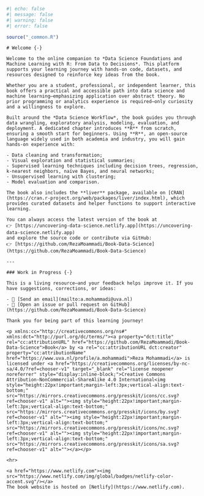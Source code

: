 ```r
#| echo: false
#| message: false
#| warning: false
#| error: false

source("_common.R")
```

```asis
# Welcome {-}

Welcome to the online companion to *Data Science Foundations and Machine Learning with R: From Data to Decisions*. This platform supports your learning journey with hands-on code, datasets, and resources designed to reinforce key ideas from the book.

Whether you are a student, professional, or independent learner, this book offers a practical and accessible path into data science and machine learning—emphasizing application over abstract theory. No prior programming or analytics experience is required—only curiosity and a willingness to explore.

Built around the *Data Science Workflow*, the book guides you through data wrangling, exploratory analysis, modeling, evaluation, and deployment. A dedicated chapter introduces **R** from scratch, ensuring a smooth start for beginners. Using **R**, an open-source language widely used in both academia and industry, you will gain hands-on experience with:

- Data cleaning and transformation;  
- Visual exploration and statistical summaries;  
- Supervised learning techniques including decision trees, regression, k-nearest neighbors, naïve Bayes, and neural networks;
- Unsupervised learning with clustering;  
- Model evaluation and comparison.

The book also includes the **liver** package, available on [CRAN](https://cran.r-project.org/web/packages/liver/index.html), which provides curated datasets and helper functions to support interactive learning.

You can always access the latest version of the book at  
👉 [https://uncovering-data-science.netlify.app](https://uncovering-data-science.netlify.app)  
and explore the source code or contribute via GitHub:  
👉 [https://github.com/RezaMoammadi/Book-Data-Science](https://github.com/RezaMoammadi/Book-Data-Science)

---

### Work in Progress {-}

This is a living resource—and your feedback helps improve it. If you have suggestions, corrections, or ideas:

- 📧 [Send an email](mailto:a.mohammadi@uva.nl)  
- 🐛 [Open an issue or pull request on GitHub](https://github.com/RezaMoammadi/Book-Data-Science)

Thank you for being part of this learning journey!

<p xmlns:cc="http://creativecommons.org/ns#" xmlns:dct="http://purl.org/dc/terms/"><a property="dct:title" rel="cc:attributionURL" href="https://github.com/RezaMoammadi/Book-Data-Science">Book</a> by <a rel="cc:attributionURL dct:creator" property="cc:attributionName" href="https://www.uva.nl/profile/a.mohammadi">Reza Mohammadi</a> is licensed under <a href="https://creativecommons.org/licenses/by-nc-sa/4.0/?ref=chooser-v1" target="_blank" rel="license noopener noreferrer" style="display:inline-block;">Creative Commons Attribution-NonCommercial-ShareAlike 4.0 International<img style="height:22px!important;margin-left:3px;vertical-align:text-bottom;" src="https://mirrors.creativecommons.org/presskit/icons/cc.svg?ref=chooser-v1" alt=""><img style="height:22px!important;margin-left:3px;vertical-align:text-bottom;" src="https://mirrors.creativecommons.org/presskit/icons/by.svg?ref=chooser-v1" alt=""><img style="height:22px!important;margin-left:3px;vertical-align:text-bottom;" src="https://mirrors.creativecommons.org/presskit/icons/nc.svg?ref=chooser-v1" alt=""><img style="height:22px!important;margin-left:3px;vertical-align:text-bottom;" src="https://mirrors.creativecommons.org/presskit/icons/sa.svg?ref=chooser-v1" alt=""></a></p>
                  
<hr>

<a href="https://www.netlify.com"><img src="https://www.netlify.com/img/global/badges/netlify-color-accent.svg"/></a>
The book website is hosted on [Netlify](https://www.netlify.com).
```
